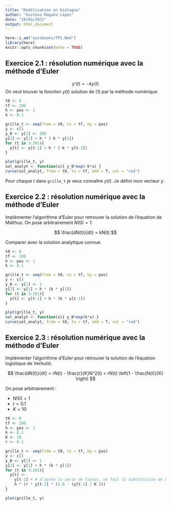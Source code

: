 ```yaml
---
title: "Modélisation en biologie"
author: "Gustavo Magaña López"
date: "19/03/2021"
output: html_document
---
```


```r
here::i_am("notebooks/TP1.Rmd")
library(here)
knitr::opts_chunk$set(echo = TRUE)
```

## Exercice 2.1 : résolution numérique avec la méthode d'Euler

$$
y'(t) = -k y(t)
$$ 
On veut trouver la fonction $y(t)$ solution
de (1) par la méthode numérique.

```r
t0 <- 0
tf <- 200
h <- pas <- 1
k <- 0.1

grille_t <- seq(from = t0, to = tf, by = pas)
y <- c()
y_0 <- y[1] <- 200
y[2] <- y[1] + h * (-k * y[1])
for (t in 3:201){
  y[t] <- y[t-1] + h * (-k * y[t-1])
}

plot(grille_t, y)
sol_analyt <- function(x){ y_0*exp(-k*x) }
curve(sol_analyt, from = t0, to = tf, add = T, col = "red")
```

Pour chaque $t$ dans `grille_t` je veux 
connaître $y(t)$. Je défini mon vecteur $y$.

## Exercice 2.2 : résolution numérique avec la méthode d'Euler

Implémenter l'algorithme d'Euler pour retrouver la solution de l'équation de Malthus. On pose arbitrairement $N(0) = 1$.

$$
\frac{dN(t)}{dt} = kN(t)
$$

Comparer avec la solution analytique connue.


```r
t0 <- 0
tf <- 200
h <- pas <- 1
k <- 0.1

grille_t <- seq(from = t0, to = tf, by = pas)
y <- c()
y_0 <- y[1] <- 1
y[2] <- y[1] + h * (k * y[1])
for (t in 3:201){
  y[t] <- y[t-1] + h * (k * y[t-1])
}

plot(grille_t, y)
sol_analyt <- function(x){ y_0*exp(k*x) }
curve(sol_analyt, from = t0, to = tf, add = T, col = "red")
```


## Exercice 2.3 : résolution numérique avec la méthode d'Euler

Implémenter l'algorithme d'Euler pour retrouver la solution
de l'équation logistique de Verhulst. 

$$
\frac{dN(t)}{dt} = rN(t) - \frac{r}{K}N^2(t) = rN(t) \left(1 - \frac{N(t)}{K} \right)
$$

On pose arbitrairement :

* $N (0) = 1$
* $r = 0.1$
* $K = 10$

```r
t0 <- 0
tf <- 200
h <- pas <- 1
k <- 0.1
K <- 10
r <- 0.1

grille_t <- seq(from = t0, to = tf, by = pas)
y <- c()
y_0 <- y[1] <- 1
y[2] <- y[1] + h * (k * y[1])
for (t in 3:201){
  y[t] <- 
    y[t-1] + # d'après la série de Taylor, on fait la substitution de N' 
    h * (r * y[t-1] * (1.0 - (y[t-1] / K )))
}

plot(grille_t, y)
```

